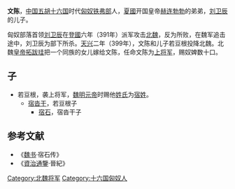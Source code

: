 '''文陈'''，[[中国|中国]][[五胡十六国|五胡十六国]]时代[[匈奴|匈奴]][[铁弗部|铁弗部]]人，[[夏_(十六国)|夏國]]开国皇帝[[赫连勃勃|赫连勃勃]]的弟弟，[[刘卫辰|刘卫辰]]的儿子。

匈奴部落首领[[刘卫辰|刘卫辰]]在[[登國|登國]]六年（391年）派军攻击[[北魏|北魏]]，反为所败，在魏军追击途中，刘卫辰为部下所杀。[[天兴_(北魏)|天兴]]二年（399年），文陈和儿子若豆根投降北魏。北魏[[皇帝|皇帝]][[拓跋珪|拓跋珪]]把一个同族的女儿嫁给文陈，任命文陈为[[上将军|上将军]]，赐奴婢数十口。

==子==
* 若豆根，袭上将军，[[魏明元帝|魏明元帝]]时赐他[[姓氏|姓氏]]为[[宿姓|宿姓]]。
**[[宿沓干|宿沓干]]，若豆根子
***[[宿石|宿石]]，宿沓干子

==参考文献==
*《[[魏书|魏书]]·宿石传》
*《[[資治通鑒|資治通鑒]]·晉紀》

[[Category:北魏将军|Category:北魏将军]]
[[Category:十六国匈奴人|Category:十六国匈奴人]]